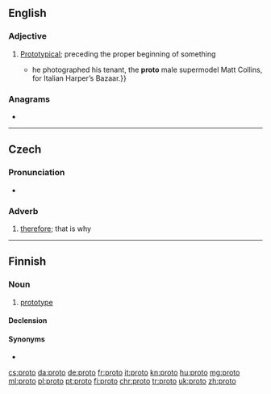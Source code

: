 {{also|protó|proto-|pro to}}
==English==

===Adjective===
{{en-adj|-}}

# [[prototype|Prototypical]]; preceding the proper beginning of something
#* {{quote-journal|2007|March 11|Horacio Silva|Muscle Man|New York Times|url=http://www.nytimes.com/2007/03/11/style/tmagazine/11tmuscle.html
|passage={{...|After studying economics at Bard College in New York, Ritts moved back to the West Coast; his break came in 1978 when}} he photographed his tenant, the '''proto''' male supermodel Matt Collins, for Italian Harper’s Bazaar.}}

===Anagrams===
* {{l|en|troop}}

----

==Czech==

===Pronunciation===
* {{audio|Cs-proto.ogg|audio|lang=cs}}

===Adverb===
{{head|cs|adverb}}

# [[therefore]]; that is why

----

==Finnish==

===Noun===
{{fi-noun}}

# {{lb|fi|colloquial}} [[prototype]]

====Declension====
{{fi-decl-valo|prot|||o|a}}

====Synonyms====
* {{l|fi|prototyyppi}}

[[cs:proto]]
[[da:proto]]
[[de:proto]]
[[fr:proto]]
[[it:proto]]
[[kn:proto]]
[[hu:proto]]
[[mg:proto]]
[[ml:proto]]
[[pl:proto]]
[[pt:proto]]
[[fi:proto]]
[[chr:proto]]
[[tr:proto]]
[[uk:proto]]
[[zh:proto]]